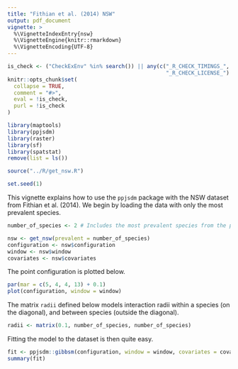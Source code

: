 ```yaml
---
title: "Fithian et al. (2014) NSW"
output: pdf_document
vignette: >
  %\VignetteIndexEntry{nsw}
  %\VignetteEngine{knitr::rmarkdown}
  %\VignetteEncoding{UTF-8}
---
```

  
```r
is_check <- ("CheckExEnv" %in% search()) || any(c("_R_CHECK_TIMINGS_",
                                                  "_R_CHECK_LICENSE_") %in% names(Sys.getenv()))
knitr::opts_chunk$set(
  collapse = TRUE,
  comment = "#>",
  eval = !is_check,
  purl = !is_check
)

```

```r
library(maptools)
library(ppjsdm)
library(raster)
library(sf)
library(spatstat)
remove(list = ls())

source("../R/get_nsw.R")

set.seed(1)
```

This vignette explains how to use the `ppjsdm` package with the NSW dataset from Fithian et al. (2014).
We begin by loading the data with only the most prevalent species.

```r
number_of_species <- 2 # Includes the most prevalent species from the plot

nsw <- get_nsw(prevalent = number_of_species)
configuration <- nsw$configuration
window <- nsw$window
covariates <- nsw$covariates
```

The point configuration is plotted below.

```r
par(mar = c(5, 4, 4, 13) + 0.1)
plot(configuration, window = window)
```

The matrix `radii` defined below models interaction radii within a species (on the diagonal), and between species (outside the diagonal).

```r
radii <- matrix(0.1, number_of_species, number_of_species)
```

Fitting the model to the dataset is then quite easy.

```r
fit <- ppjsdm::gibbsm(configuration, window = window, covariates = covariates, model = "Geyer", radius = radii)
summary(fit)
```
